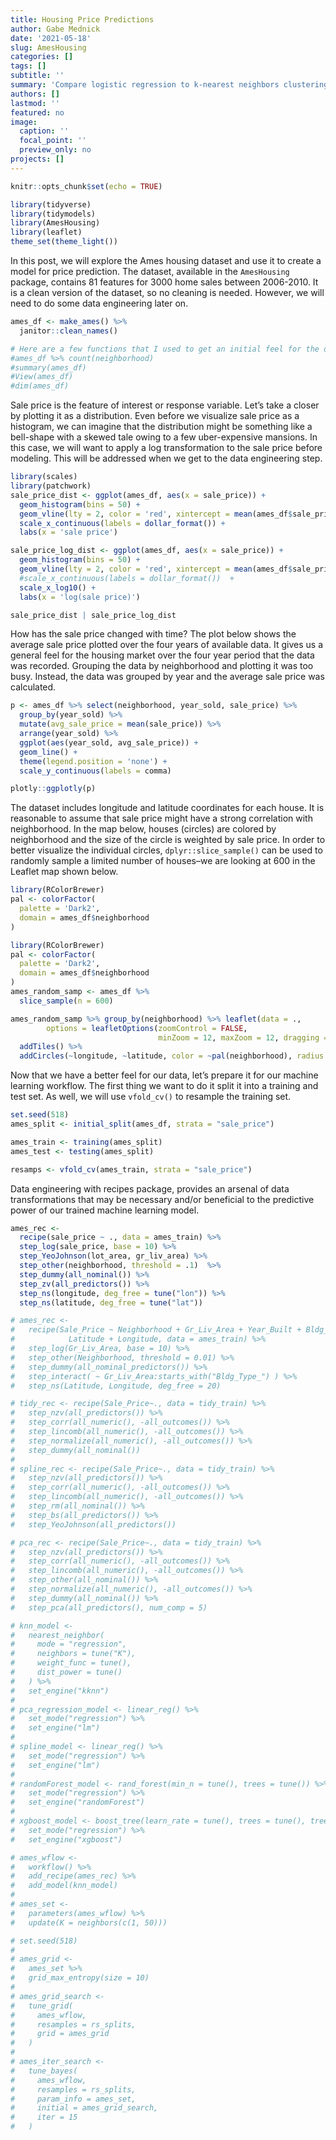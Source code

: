 ```yaml
---
title: Housing Price Predictions
author: Gabe Mednick
date: '2021-05-18'
slug: AmesHousing
categories: []
tags: []
subtitle: ''
summary: 'Compare logistic regression to k-nearest neighbors clustering using the tidymodels framework for machine learning'
authors: []
lastmod: ''
featured: no
image:
  caption: ''
  focal_point: ''
  preview_only: no
projects: []
---
```


```r
knitr::opts_chunk$set(echo = TRUE)

library(tidyverse)
library(tidymodels)
library(AmesHousing)
library(leaflet)
theme_set(theme_light())
```

In this post, we will explore the Ames housing dataset and use it to create a model for price prediction. The dataset, available  in the `AmesHousing` package, contains 81 features for 3000 home sales between 2006-2010. It is a clean version of the dataset, so no cleaning is needed. However, we will need to do some data engineering later on.  

```r
ames_df <- make_ames() %>% 
  janitor::clean_names()

# Here are a few functions that I used to get an initial feel for the dataset
#ames_df %>% count(neighborhood)
#summary(ames_df)
#View(ames_df)
#dim(ames_df)
```

Sale price is the feature of interest or response variable. Let's take a closer by plotting it as a distribution. Even before we visualize sale price as a histogram, we can imagine that the distribution might be something like a bell-shape with a skewed tale owing to a few uber-expensive mansions. In this case, we will want to apply a log transformation to the sale price before modeling. This will be addressed when we get to the data engineering step.

```r
library(scales)
library(patchwork)
sale_price_dist <- ggplot(ames_df, aes(x = sale_price)) + 
  geom_histogram(bins = 50) +
  geom_vline(lty = 2, color = 'red', xintercept = mean(ames_df$sale_price)) +
  scale_x_continuous(labels = dollar_format()) +
  labs(x = 'sale price')

sale_price_log_dist <- ggplot(ames_df, aes(x = sale_price)) + 
  geom_histogram(bins = 50) +
  geom_vline(lty = 2, color = 'red', xintercept = mean(ames_df$sale_price)) +
  #scale_x_continuous(labels = dollar_format())  +
  scale_x_log10() +
  labs(x = 'log(sale price)')

sale_price_dist | sale_price_log_dist 
```

How has the sale price changed with time? The plot below shows the average sale price plotted over the four years of available data. It gives us a general feel for the housing market over the four year period that the data was recorded. Grouping the data by neighborhood and plotting it was too busy. Instead, the data was grouped by year and the average sale price was calculated. 

```r
p <- ames_df %>% select(neighborhood, year_sold, sale_price) %>% 
  group_by(year_sold) %>% 
  mutate(avg_sale_price = mean(sale_price)) %>% 
  arrange(year_sold) %>% 
  ggplot(aes(year_sold, avg_sale_price)) +
  geom_line() +
  theme(legend.position = 'none') +
  scale_y_continuous(labels = comma)

plotly::ggplotly(p)
```


The dataset includes longitude and latitude coordinates for each house. It is reasonable to assume that sale price might have a strong correlation with neighborhood. In the map below, houses (circles) are colored by neighborhood and the size of the circle is weighted by sale price. In order to better visualize the individual circles, `dplyr::slice_sample()` can be used to randomly sample a limited number of houses--we are looking at 600 in the Leaflet map shown below.


```r
library(RColorBrewer)
pal <- colorFactor(
  palette = 'Dark2',
  domain = ames_df$neighborhood
)

library(RColorBrewer)
pal <- colorFactor(
  palette = 'Dark2',
  domain = ames_df$neighborhood
)
ames_random_samp <- ames_df %>% 
  slice_sample(n = 600)

ames_random_samp %>% group_by(neighborhood) %>% leaflet(data = .,
        options = leafletOptions(zoomControl = FALSE,
                                 minZoom = 12, maxZoom = 12, dragging = FALSE)) %>% 
  addTiles() %>%  
  addCircles(~longitude, ~latitude, color = ~pal(neighborhood), radius = 1, weight = ~sale_price*2e-5, opacity = 1)

```

Now that we have a better feel for our data, let's prepare it for our machine learning workflow. The first thing we want to do it split it into a training and test set. As well, we will use `vfold_cv()` to resample the training set.

```r
set.seed(518)
ames_split <- initial_split(ames_df, strata = "sale_price")

ames_train <- training(ames_split)
ames_test <- testing(ames_split)

resamps <- vfold_cv(ames_train, strata = "sale_price")
```

Data engineering with recipes package, provides an arsenal of data transformations that may be necessary and/or beneficial to the predictive power of our trained machine learning model. 

```r
ames_rec <-
  recipe(sale_price ~ ., data = ames_train) %>%
  step_log(sale_price, base = 10) %>%
  step_YeoJohnson(lot_area, gr_liv_area) %>%
  step_other(neighborhood, threshold = .1)  %>%
  step_dummy(all_nominal()) %>%
  step_zv(all_predictors()) %>%
  step_ns(longitude, deg_free = tune("lon")) %>%
  step_ns(latitude, deg_free = tune("lat"))

# ames_rec <- 
#   recipe(Sale_Price ~ Neighborhood + Gr_Liv_Area + Year_Built + Bldg_Type + 
#            Latitude + Longitude, data = ames_train) %>%
#   step_log(Gr_Liv_Area, base = 10) %>% 
#   step_other(Neighborhood, threshold = 0.01) %>% 
#   step_dummy(all_nominal_predictors()) %>% 
#   step_interact( ~ Gr_Liv_Area:starts_with("Bldg_Type_") ) %>% 
#   step_ns(Latitude, Longitude, deg_free = 20)

# tidy_rec <- recipe(Sale_Price~., data = tidy_train) %>% 
#   step_nzv(all_predictors()) %>% 
#   step_corr(all_numeric(), -all_outcomes()) %>% 
#   step_lincomb(all_numeric(), -all_outcomes()) %>% 
#   step_normalize(all_numeric(), -all_outcomes()) %>% 
#   step_dummy(all_nominal()) 
# 
# spline_rec <- recipe(Sale_Price~., data = tidy_train) %>% 
#   step_nzv(all_predictors()) %>% 
#   step_corr(all_numeric(), -all_outcomes()) %>% 
#   step_lincomb(all_numeric(), -all_outcomes()) %>% 
#   step_rm(all_nominal()) %>% 
#   step_bs(all_predictors()) %>% 
#   step_YeoJohnson(all_predictors())

# pca_rec <- recipe(Sale_Price~., data = tidy_train) %>% 
#   step_nzv(all_predictors()) %>% 
#   step_corr(all_numeric(), -all_outcomes()) %>% 
#   step_lincomb(all_numeric(), -all_outcomes()) %>% 
#   step_other(all_nominal()) %>% 
#   step_normalize(all_numeric(), -all_outcomes()) %>% 
#   step_dummy(all_nominal()) %>% 
#   step_pca(all_predictors(), num_comp = 5)
```

```r
# knn_model <-
#   nearest_neighbor(
#     mode = "regression",
#     neighbors = tune("K"),
#     weight_func = tune(),
#     dist_power = tune()
#   ) %>%
#   set_engine("kknn")
# 
# pca_regression_model <- linear_reg() %>% 
#   set_mode("regression") %>% 
#   set_engine("lm")
# 
# spline_model <- linear_reg() %>% 
#   set_mode("regression") %>% 
#   set_engine("lm")
# 
# randomForest_model <- rand_forest(min_n = tune(), trees = tune()) %>% 
#   set_mode("regression") %>% 
#   set_engine("randomForest")
# 
# xgboost_model <- boost_tree(learn_rate = tune(), trees = tune(), tree_depth = tune()) %>% 
#   set_mode("regression") %>% 
#   set_engine("xgboost")


```


```r
# ames_wflow <-
#   workflow() %>%
#   add_recipe(ames_rec) %>%
#   add_model(knn_model)
# 
# ames_set <-
#   parameters(ames_wflow) %>%
#   update(K = neighbors(c(1, 50)))

```

```r
# set.seed(518)
# 
# ames_grid <-
#   ames_set %>%
#   grid_max_entropy(size = 10)
# 
# ames_grid_search <-
#   tune_grid(
#     ames_wflow,
#     resamples = rs_splits,
#     grid = ames_grid
#   )
# 
# ames_iter_search <-
#   tune_bayes(
#     ames_wflow,
#     resamples = rs_splits,
#     param_info = ames_set,
#     initial = ames_grid_search,
#     iter = 15
#   )
```

